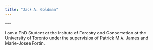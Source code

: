 ```yaml
---
title: "Jack A. Goldman"
---
```


\-\--

I am a PhD Student at the Insitute of Forestry and Conservation at the University of Toronto under the supervision of Patrick M.A. James and Marie-Josee Fortin.
